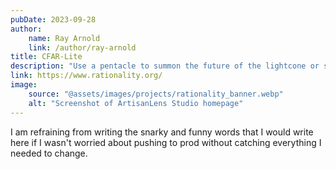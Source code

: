 ```yaml
---
pubDate: 2023-09-28
author:
    name: Ray Arnold
    link: /author/ray-arnold
title: CFAR-Lite
description: "Use a pentacle to summon the future of the lightcone or something"
link: https://www.rationality.org/
image:
    source: "@assets/images/projects/rationality_banner.webp"
    alt: "Screenshot of ArtisanLens Studio homepage"
---
```


I am refraining from writing the snarky and funny words that I would write here if I wasn't worried about pushing to prod without catching everything I needed to change.
